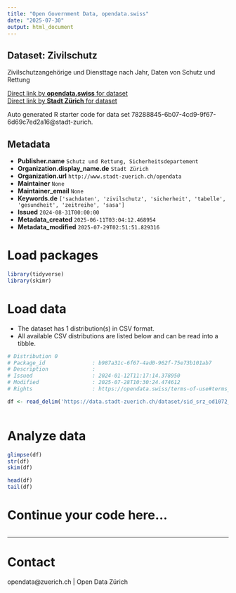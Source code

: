 ```yaml
---
title: "Open Government Data, opendata.swiss"
date: "2025-07-30"
output: html_document
---
```


## Dataset: Zivilschutz

Zivilschutzangehörige und Diensttage nach Jahr, Daten von Schutz und Rettung

[Direct link by **opendata.swiss** for dataset](https://opendata.swiss/de/dataset/zivilschutz)<br>
[Direct link by **Stadt Zürich** for dataset](https://data.stadt-zuerich.ch/dataset/sid_srz_od1072_zivilschutz_jahr)

Auto generated R starter code for data set 78288845-6b07-4cd9-9f67-6d69c7ed2a16@stadt-zurich.

## Metadata

- **Publisher.name** `Schutz und Rettung, Sicherheitsdepartement`
- **Organization.display_name.de** `Stadt Zürich`
- **Organization.url** `http://www.stadt-zuerich.ch/opendata`
- **Maintainer** `None`
- **Maintainer_email** `None`
- **Keywords.de** `['sachdaten', 'zivilschutz', 'sicherheit', 'tabelle', 'gesundheit', 'zeitreihe', 'sasa']`
- **Issued** `2024-08-31T00:00:00`
- **Metadata_created** `2025-06-11T03:04:12.468954`
- **Metadata_modified** `2025-07-29T02:51:51.829316`


# Load packages

```r

library(tidyverse)
library(skimr)

```

# Load data

-   The dataset has 1 distribution(s) in CSV format.
-   All available CSV distributions are listed below and can be read into a tibble.

```r

# Distribution 0
# Package_id               : b987a31c-6f67-4ad0-962f-75e73b101ab7
# Description              : 
# Issued                   : 2024-01-12T11:17:14.378950
# Modified                 : 2025-07-28T10:30:24.474612
# Rights                   : https://opendata.swiss/terms-of-use#terms_open

df <- read_delim('https://data.stadt-zuerich.ch/dataset/sid_srz_od1072_zivilschutz_jahr/download/GES107OD1072.csv')



```

# Analyze data

```r

glimpse(df)
str(df)
skim(df)

head(df)
tail(df)

```

# Continue your code here...

```r

```

------------------------------------------------------------------------

# Contact

opendata@zuerich.ch | Open Data Zürich
